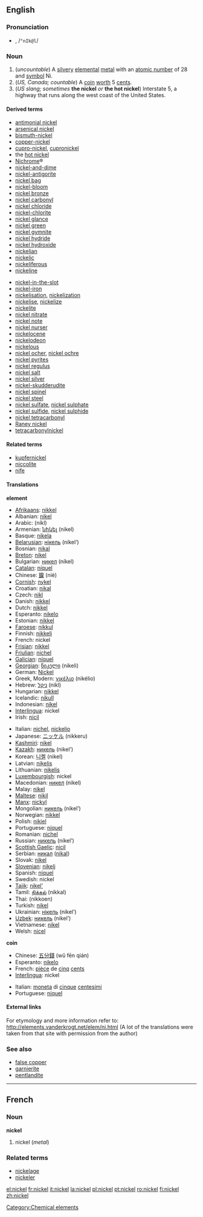 {{see|Nickel}}
==English==

{{elements|Ni|cobalt|Co|copper|Cu}}
===Pronunciation===
*{{IPAchar|nĭk'əl, /ˈnɪkəl/}}, /<tt>"nIk@l</tt>/

===Noun===
{{en-noun-reg-both}}

#(''uncountable'') A [[silvery]] [[elemental]] [[metal]] with an [[atomic number]] of 28 and [[symbol]] Ni.
#(''US, Canada; countable'') A [[coin]] [[worth]] 5 [[cent]]s.
#(''US slang; sometimes'' '''the nickel''' ''or'' '''the hot nickel''') Interstate 5, a highway that runs along the west coast of the United States.

====Derived terms====
{{top2}}
*[[antimonial nickel]]
*[[arsenical nickel]]
*[[bismuth-nickel]]
*[[copper-nickel]]
*[[cupro-nickel]], [[cupronickel]]
*the [[hot nickel]]
*[[Nichrome]]&reg;
*[[nickel-and-dime]]
*[[nickel-antigorite]]
*[[nickel bag]]
*[[nickel-bloom]]
*[[nickel bronze]]
*[[nickel carbonyl]]
*[[nickel chloride]]
*[[nickel-chlorite]]
*[[nickel glance]]
*[[nickel green]]
*[[nickel gymnite]]
*[[nickel hydride]]
*[[nickel hydroxide]]
*[[nickelian]]
*[[nickelic]]
*[[nickeliferous]]
*[[nickeline]]
{{mid2}}
*[[nickel-in-the-slot]]
*[[nickel-iron]]
*[[nickelisation]], [[nickelization]]
*[[nickelise]], [[nickelize]]
*[[nickelite]]
*[[nickel nitrate]]
*[[nickel note]]
*[[nickel nurser]]
*[[nickelocene]]
*[[nickelodeon]]
*[[nickelous]]
*[[nickel ocher]], [[nickel ochre]]
*[[nickel pyrites]]
*[[nickel regulus]]
*[[nickel salt]]
*[[nickel silver]]
*[[nickel-skudderudite]]
*[[nickel spinel]]
*[[nickel steel]]
*[[nickel sulfate]], [[nickel sulphate]]
*[[nickel sulfide]], [[nickel sulphide]]
*[[nickel tetracarbonyl]]
*[[Raney nickel]]
*[[tetracarbonylnickel]]
{{bottom}}

====Related terms====
*[[kupfernickel]]<!--related, not derived, because this comes from German and is derived from the German word "Nickel", meaning nickel-->
*[[niccolite]]
*[[nife]]

====Translations====
'''element'''
{{top}}
*[[Afrikaans]]: [[nikkel]]
*Albanian: [[nikel]]
*Arabic: {{ARchar|[[نيكل]]}} (níkl) {{m}}
*Armenian: [[նիկել]] (nikel)
*Basque: [[nikela]]
*[[Belarusian]]: [[нiкель]] (níkel’) {{m}}
*Bosnian: [[nikal]]
*[[Breton]]: [[nikel]] {{m}}
*Bulgarian: [[никел]] (níkel) {{m}}
*[[Catalan]]: [[níquel]] {{m}}
*Chinese: [[鎳]] (niè)
*[[Cornish]]: [[nykel]]
*Croatian: [[nikal]]
*Czech: [[nikl]]
*Danish: [[nikkel]]
*Dutch: [[nikkel]] {{n}}
*Esperanto: [[nikelo]]
*Estonian: [[nikkel]]
*[[Faroese]]: [[nikkul]]
*Finnish: [[nikkeli]]
*French: nickel {{m}}
*[[Frisian]]: [[nikkel]]
*[[Friulian]]: [[nichel]]
*[[Galician]]: [[níquel]]
*[[Georgian]]: [[ნიკელი]] (nikeli)
*German: [[Nickel]] {{n}}
*Greek, Modern: [[νικέλιο]] (nikélio) {{n}}
*Hebrew: [[ניקל]] (nikl)
*Hungarian: [[nikkel]]
*Icelandic: [[nikull]]
*Indonesian: [[nikel]]
*[[Interlingua]]: nickel
*Irish: [[nicil]]
{{mid}}
*Italian: [[nichel]], [[nickelio]] {{m}}
*Japanese: [[ニッケル]] (nikkeru)
*[[Kashmiri]]: [[nikel]]
*[[Kazakh]]: [[никель]] (nikel’)
*Korean: [[니켈]] (nikel)
*Latvian: [[niķelis]]
*Lithuanian: [[nikelis]]
*[[Luxembourgish]]: nickel
*Macedonian: [[никел]] (nikel) {{m}}
*Malay: [[nikel]]
*[[Maltese]]: [[nikil]]
*[[Manx]]: [[nickyl]]
*Mongolian: [[никель]] (nikel’)
*Norwegian: [[nikkel]]
*Polish:  [[nikiel]] {{m}}
*Portuguese: [[níquel]] {{m}}
*Romanian: [[nichel]] {{n}}
*Russian: [[никель]] (níkel’) {{m}}
*[[Scottish Gaelic]]: [[nicil]]
*Serbian: [[никал]] ([[nikal]]) {{m}}
*Slovak: [[nikel]]
*[[Slovenian]]: [[nikelj]]
*Spanish: [[níquel]] {{m}}
*Swedish: nickel
*[[Tajik]]: [[nikel']]
*Tamil: [[நிக்கல்]] (nikkal)
*Thai: {{THchar|[[นิกเกิล]]}} (nikkoen)
*Turkish: [[nikel]]
*Ukrainian: [[нiкель]] (nikel’) {{m}}
*[[Uzbek]]: [[никель]] (nikel’)
*Vietnamese: [[nikel]]
*Welsh: [[nicel]]
{{bottom}}

'''coin'''
{{top}}
*Chinese: [[五分錢]] (wǔ fēn qián)
*Esperanto: [[nikelo]]
*French: [[pièce]] de [[cinq]] [[cent]]s {{f}}
*[[Interlingua]]: nickel
{{mid}}
*Italian: [[moneta]] di [[cinque]] [[centesimi]] {{f}}
*Portuguese: [[níquel]] {{m}}
{{bottom}}

====External links====
For etymology and more information refer to:
http://elements.vanderkrogt.net/elem/ni.html
(A lot of the translations were taken from that site with permission from the author)

===See also===
*[[false copper]]
*[[garnierite]]
*[[pentlandite]]

----
==French==
===Noun===
'''nickel''' {{m}}

#nickel (''metal'')

===Related terms===
*[[nickelage]]
*[[nickeler]]

[[Category:Chemical elements]]

[[el:nickel]]
[[fr:nickel]]
[[it:nickel]]
[[la:nickel]]
[[pl:nickel]]
[[pt:nickel]]
[[ro:nickel]]
[[fi:nickel]]
[[zh:nickel]]